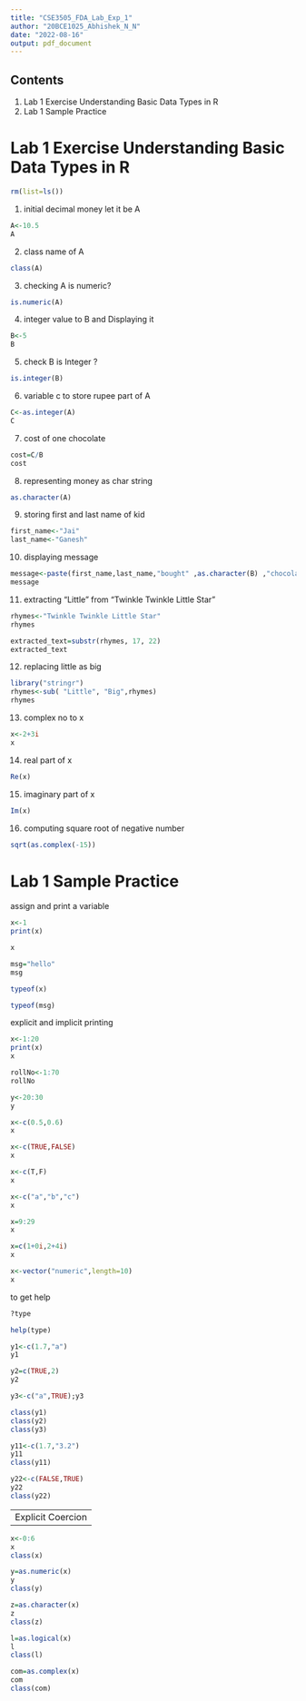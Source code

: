 ```yaml
---
title: "CSE3505_FDA_Lab_Exp_1"
author: "20BCE1025_Abhishek_N_N"
date: "2022-08-16"
output: pdf_document
---
```

## Contents
1. Lab 1 Exercise Understanding Basic Data Types in R
2. Lab 1 Sample Practice

# Lab 1 Exercise Understanding Basic Data Types in R

```r
rm(list=ls())
```

1) initial decimal money let it be A
```r
A<-10.5
A
```
2) class name of A
```r
class(A)
```
3) checking A is numeric?
```r
is.numeric(A)
```
4) integer value to B and Displaying it
```r
B<-5
B
```
5) check B is Integer ?
```r
is.integer(B)
```

6) variable c to store rupee part of A
```r
C<-as.integer(A)
C
```
7) cost of one chocolate
```r
cost=C/B
cost
```
8) representing money as char string
```r
as.character(A)
```
9) storing first and last name of kid
```r
first_name<-"Jai"
last_name<-"Ganesh"
```
10) displaying message
```r
message<-paste(first_name,last_name,"bought" ,as.character(B) ,"chocolates")
message
```


11) extracting "Little" from "Twinkle Twinkle Little Star"
```r
rhymes<-"Twinkle Twinkle Little Star"
rhymes
```
```r
extracted_text=substr(rhymes, 17, 22)
extracted_text
```
12) replacing little as big
```r
library("stringr")
rhymes<-sub( "Little", "Big",rhymes)
rhymes
```
13) complex no to x
```r
x<-2+3i
x
```
14) real part of x
```r
Re(x)
```
15) imaginary part of x
```r
Im(x)
```
16) computing square root of negative number
```r
sqrt(as.complex(-15))
```

# Lab 1 Sample Practice
assign and print a variable
```r
x<-1
print(x)
```
```r
x
```
```r
msg="hello"
msg
```
```r
typeof(x)
```
```r
typeof(msg)
```
explicit and implicit printing
```r
x<-1:20
print(x)
x
```
```r
rollNo<-1:70
rollNo
```
```r
y<-20:30
y
```
```r
x<-c(0.5,0.6)
x
```
```r
x<-c(TRUE,FALSE)
x
```
```r
x<-c(T,F)
x
```
```r
x<-c("a","b","c")
x
```
```r
x=9:29
x
```
```r
x=c(1+0i,2+4i)
x
```
```r
x<-vector("numeric",length=10)
x
```
to get help
```r
?type
```
```r
help(type)
```

```r
y1<-c(1.7,"a")
y1
```
```r
y2=c(TRUE,2)
y2
```
```r
y3<-c("a",TRUE);y3
```
```r
class(y1)
class(y2)
class(y3)
```
```r
y11<-c(1.7,"3.2")
y11
class(y11)
```
```r
y22<-c(FALSE,TRUE)
y22
class(y22)
```

-------------------------
Explicit Coercion
-------------------------
```r
x<-0:6
x
class(x)
```
```r
y=as.numeric(x)
y
class(y)
```
```r
z=as.character(x)
z
class(z)
```
```r
l=as.logical(x)
l
class(l)
```
```r
com=as.complex(x)
com
class(com)
```
